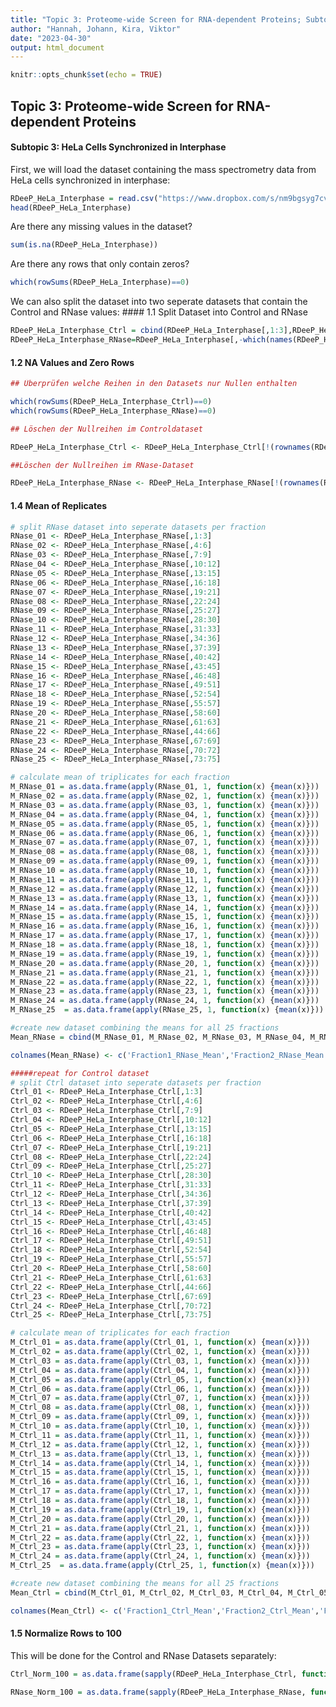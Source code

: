 ```yaml
---
title: "Topic 3: Proteome-wide Screen for RNA-dependent Proteins; Subtopic 3: HeLa synchronized in Interphase"
author: "Hannah, Johann, Kira, Viktor"
date: "2023-04-30"
output: html_document
---
```


```r
knitr::opts_chunk$set(echo = TRUE)
```

## Topic 3: Proteome-wide Screen for RNA-dependent Proteins

#### Subtopic 3: HeLa Cells Synchronized in Interphase

First, we will load the dataset containing the mass spectrometry data from HeLa cells synchronized in interphase:

```r
RDeeP_HeLa_Interphase = read.csv("https://www.dropbox.com/s/nm9bgsyg7cv6wu1/RDeeP_HeLa_Interphase.csv?dl=1", header=TRUE, row.names=1, sep = ";")
head(RDeeP_HeLa_Interphase)
```

Are there any missing values in the dataset?

```r
sum(is.na(RDeeP_HeLa_Interphase))
```

Are there any rows that only contain zeros?

```r
which(rowSums(RDeeP_HeLa_Interphase)==0)
```

We can also split the dataset into two seperate datasets that contain the Control and RNase values:
#### 1.1 Split Dataset into Control and RNase

```r
RDeeP_HeLa_Interphase_Ctrl = cbind(RDeeP_HeLa_Interphase[,1:3],RDeeP_HeLa_Interphase[,7:9],RDeeP_HeLa_Interphase[,13:15],RDeeP_HeLa_Interphase[,19:21],RDeeP_HeLa_Interphase[,25:27],RDeeP_HeLa_Interphase[,31:33],RDeeP_HeLa_Interphase[,37:39],RDeeP_HeLa_Interphase[,43:45],RDeeP_HeLa_Interphase[,49:51],RDeeP_HeLa_Interphase[,55:57],RDeeP_HeLa_Interphase[,61:63],RDeeP_HeLa_Interphase[,67:69],RDeeP_HeLa_Interphase[,73:75],RDeeP_HeLa_Interphase[,79:81],RDeeP_HeLa_Interphase[,85:87],RDeeP_HeLa_Interphase[,91:93],RDeeP_HeLa_Interphase[,97:99],RDeeP_HeLa_Interphase[,103:105],RDeeP_HeLa_Interphase[,109:111],RDeeP_HeLa_Interphase[,115:117],RDeeP_HeLa_Interphase[,121:123],RDeeP_HeLa_Interphase[,127:129],RDeeP_HeLa_Interphase[,133:135],RDeeP_HeLa_Interphase[,139:141],RDeeP_HeLa_Interphase[,145:147])
RDeeP_HeLa_Interphase_RNase=RDeeP_HeLa_Interphase[,-which(names(RDeeP_HeLa_Interphase) %in% colnames(RDeeP_HeLa_Interphase_Ctrl))]
```

#### 1.2 NA Values and Zero Rows
```r
## Überprüfen welche Reihen in den Datasets nur Nullen enthalten

which(rowSums(RDeeP_HeLa_Interphase_Ctrl)==0)
which(rowSums(RDeeP_HeLa_Interphase_RNase)==0)

## Löschen der Nullreihen im Controldataset

RDeeP_HeLa_Interphase_Ctrl <- RDeeP_HeLa_Interphase_Ctrl[!(rownames(RDeeP_HeLa_Interphase_Ctrl)%in% c("FHOD3_HUMAN","P210L_HUMAN","PKD1_HUMAN","TGM7_HUMAN","KIF1A_HUMAN")),]

##Löschen der Nullreihen im RNase-Dataset

RDeeP_HeLa_Interphase_RNase <- RDeeP_HeLa_Interphase_RNase[!(rownames(RDeeP_HeLa_Interphase_RNase) %in% c("FHOD3_HUMAN","P210L_HUMAN","PKD1_HUMAN","TGM7_HUMAN", "KIF1A_HUMAN")),]
```

#### 1.4 Mean of Replicates

```r

# split RNase dataset into seperate datasets per fraction
RNase_01 <- RDeeP_HeLa_Interphase_RNase[,1:3]
RNase_02 <- RDeeP_HeLa_Interphase_RNase[,4:6]
RNase_03 <- RDeeP_HeLa_Interphase_RNase[,7:9]
RNase_04 <- RDeeP_HeLa_Interphase_RNase[,10:12]
RNase_05 <- RDeeP_HeLa_Interphase_RNase[,13:15]
RNase_06 <- RDeeP_HeLa_Interphase_RNase[,16:18]
RNase_07 <- RDeeP_HeLa_Interphase_RNase[,19:21]
RNase_08 <- RDeeP_HeLa_Interphase_RNase[,22:24]
RNase_09 <- RDeeP_HeLa_Interphase_RNase[,25:27]
RNase_10 <- RDeeP_HeLa_Interphase_RNase[,28:30]
RNase_11 <- RDeeP_HeLa_Interphase_RNase[,31:33]
RNase_12 <- RDeeP_HeLa_Interphase_RNase[,34:36]
RNase_13 <- RDeeP_HeLa_Interphase_RNase[,37:39]
RNase_14 <- RDeeP_HeLa_Interphase_RNase[,40:42]
RNase_15 <- RDeeP_HeLa_Interphase_RNase[,43:45]
RNase_16 <- RDeeP_HeLa_Interphase_RNase[,46:48]
RNase_17 <- RDeeP_HeLa_Interphase_RNase[,49:51]
RNase_18 <- RDeeP_HeLa_Interphase_RNase[,52:54]
RNase_19 <- RDeeP_HeLa_Interphase_RNase[,55:57]
RNase_20 <- RDeeP_HeLa_Interphase_RNase[,58:60]
RNase_21 <- RDeeP_HeLa_Interphase_RNase[,61:63]
RNase_22 <- RDeeP_HeLa_Interphase_RNase[,44:66]
RNase_23 <- RDeeP_HeLa_Interphase_RNase[,67:69]
RNase_24 <- RDeeP_HeLa_Interphase_RNase[,70:72]
RNase_25 <- RDeeP_HeLa_Interphase_RNase[,73:75]

# calculate mean of triplicates for each fraction
M_RNase_01 = as.data.frame(apply(RNase_01, 1, function(x) {mean(x)}))
M_RNase_02 = as.data.frame(apply(RNase_02, 1, function(x) {mean(x)}))
M_RNase_03 = as.data.frame(apply(RNase_03, 1, function(x) {mean(x)}))
M_RNase_04 = as.data.frame(apply(RNase_04, 1, function(x) {mean(x)}))
M_RNase_05 = as.data.frame(apply(RNase_05, 1, function(x) {mean(x)}))
M_RNase_06 = as.data.frame(apply(RNase_06, 1, function(x) {mean(x)}))
M_RNase_07 = as.data.frame(apply(RNase_07, 1, function(x) {mean(x)}))
M_RNase_08 = as.data.frame(apply(RNase_08, 1, function(x) {mean(x)}))
M_RNase_09 = as.data.frame(apply(RNase_09, 1, function(x) {mean(x)}))
M_RNase_10 = as.data.frame(apply(RNase_10, 1, function(x) {mean(x)}))
M_RNase_11 = as.data.frame(apply(RNase_11, 1, function(x) {mean(x)}))
M_RNase_12 = as.data.frame(apply(RNase_12, 1, function(x) {mean(x)}))
M_RNase_13 = as.data.frame(apply(RNase_13, 1, function(x) {mean(x)}))
M_RNase_14 = as.data.frame(apply(RNase_14, 1, function(x) {mean(x)}))
M_RNase_15 = as.data.frame(apply(RNase_15, 1, function(x) {mean(x)}))
M_RNase_16 = as.data.frame(apply(RNase_16, 1, function(x) {mean(x)}))
M_RNase_17 = as.data.frame(apply(RNase_17, 1, function(x) {mean(x)}))
M_RNase_18 = as.data.frame(apply(RNase_18, 1, function(x) {mean(x)}))
M_RNase_19 = as.data.frame(apply(RNase_19, 1, function(x) {mean(x)}))
M_RNase_20 = as.data.frame(apply(RNase_20, 1, function(x) {mean(x)}))
M_RNase_21 = as.data.frame(apply(RNase_21, 1, function(x) {mean(x)}))
M_RNase_22 = as.data.frame(apply(RNase_22, 1, function(x) {mean(x)}))
M_RNase_23 = as.data.frame(apply(RNase_23, 1, function(x) {mean(x)}))
M_RNase_24 = as.data.frame(apply(RNase_24, 1, function(x) {mean(x)}))
M_RNase_25  = as.data.frame(apply(RNase_25, 1, function(x) {mean(x)}))

#create new dataset combining the means for all 25 fractions
Mean_RNase = cbind(M_RNase_01, M_RNase_02, M_RNase_03, M_RNase_04, M_RNase_05, M_RNase_06, M_RNase_07, M_RNase_08, M_RNase_09, M_RNase_10, M_RNase_11, M_RNase_12, M_RNase_13, M_RNase_14, M_RNase_15, M_RNase_16, M_RNase_17, M_RNase_18, M_RNase_19, M_RNase_20, M_RNase_21, M_RNase_22, M_RNase_23, M_RNase_24, M_RNase_25)

colnames(Mean_RNase) <- c('Fraction1_RNase_Mean','Fraction2_RNase_Mean','Fraction3_RNase_Mean','Fraction4_RNase_Mean','Fraction5_RNase_Mean','Fraction6_RNase_Mean','Fraction7_RNase_Mean','Fraction8_RNase_Mean','Fraction9_RNase_Mean','Fraction10_RNase_Mean','Fraction11_RNase_Mean','Fraction12_RNase_Mean','Fraction13_RNase_Mean','Fraction14_RNase_Mean','Fraction15_RNase_Mean','Fraction16_RNase_Mean','Fraction17_RNase_Mean','Fraction18_RNase_Mean','Fraction19_RNase_Mean','Fraction20_RNase_Mean','Fraction21_RNase_Mean','Fraction22_RNase_Mean','Fraction23_RNase_Mean','Fraction24_RNase_Mean','Fraction25_RNase_Mean')

#####repeat for Control dataset
# split Ctrl dataset into seperate datasets per fraction
Ctrl_01 <- RDeeP_HeLa_Interphase_Ctrl[,1:3]
Ctrl_02 <- RDeeP_HeLa_Interphase_Ctrl[,4:6]
Ctrl_03 <- RDeeP_HeLa_Interphase_Ctrl[,7:9]
Ctrl_04 <- RDeeP_HeLa_Interphase_Ctrl[,10:12]
Ctrl_05 <- RDeeP_HeLa_Interphase_Ctrl[,13:15]
Ctrl_06 <- RDeeP_HeLa_Interphase_Ctrl[,16:18]
Ctrl_07 <- RDeeP_HeLa_Interphase_Ctrl[,19:21]
Ctrl_08 <- RDeeP_HeLa_Interphase_Ctrl[,22:24]
Ctrl_09 <- RDeeP_HeLa_Interphase_Ctrl[,25:27]
Ctrl_10 <- RDeeP_HeLa_Interphase_Ctrl[,28:30]
Ctrl_11 <- RDeeP_HeLa_Interphase_Ctrl[,31:33]
Ctrl_12 <- RDeeP_HeLa_Interphase_Ctrl[,34:36]
Ctrl_13 <- RDeeP_HeLa_Interphase_Ctrl[,37:39]
Ctrl_14 <- RDeeP_HeLa_Interphase_Ctrl[,40:42]
Ctrl_15 <- RDeeP_HeLa_Interphase_Ctrl[,43:45]
Ctrl_16 <- RDeeP_HeLa_Interphase_Ctrl[,46:48]
Ctrl_17 <- RDeeP_HeLa_Interphase_Ctrl[,49:51]
Ctrl_18 <- RDeeP_HeLa_Interphase_Ctrl[,52:54]
Ctrl_19 <- RDeeP_HeLa_Interphase_Ctrl[,55:57]
Ctrl_20 <- RDeeP_HeLa_Interphase_Ctrl[,58:60]
Ctrl_21 <- RDeeP_HeLa_Interphase_Ctrl[,61:63]
Ctrl_22 <- RDeeP_HeLa_Interphase_Ctrl[,44:66]
Ctrl_23 <- RDeeP_HeLa_Interphase_Ctrl[,67:69]
Ctrl_24 <- RDeeP_HeLa_Interphase_Ctrl[,70:72]
Ctrl_25 <- RDeeP_HeLa_Interphase_Ctrl[,73:75]

# calculate mean of triplicates for each fraction
M_Ctrl_01 = as.data.frame(apply(Ctrl_01, 1, function(x) {mean(x)}))
M_Ctrl_02 = as.data.frame(apply(Ctrl_02, 1, function(x) {mean(x)}))
M_Ctrl_03 = as.data.frame(apply(Ctrl_03, 1, function(x) {mean(x)}))
M_Ctrl_04 = as.data.frame(apply(Ctrl_04, 1, function(x) {mean(x)}))
M_Ctrl_05 = as.data.frame(apply(Ctrl_05, 1, function(x) {mean(x)}))
M_Ctrl_06 = as.data.frame(apply(Ctrl_06, 1, function(x) {mean(x)}))
M_Ctrl_07 = as.data.frame(apply(Ctrl_07, 1, function(x) {mean(x)}))
M_Ctrl_08 = as.data.frame(apply(Ctrl_08, 1, function(x) {mean(x)}))
M_Ctrl_09 = as.data.frame(apply(Ctrl_09, 1, function(x) {mean(x)}))
M_Ctrl_10 = as.data.frame(apply(Ctrl_10, 1, function(x) {mean(x)}))
M_Ctrl_11 = as.data.frame(apply(Ctrl_11, 1, function(x) {mean(x)}))
M_Ctrl_12 = as.data.frame(apply(Ctrl_12, 1, function(x) {mean(x)}))
M_Ctrl_13 = as.data.frame(apply(Ctrl_13, 1, function(x) {mean(x)}))
M_Ctrl_14 = as.data.frame(apply(Ctrl_14, 1, function(x) {mean(x)}))
M_Ctrl_15 = as.data.frame(apply(Ctrl_15, 1, function(x) {mean(x)}))
M_Ctrl_16 = as.data.frame(apply(Ctrl_16, 1, function(x) {mean(x)}))
M_Ctrl_17 = as.data.frame(apply(Ctrl_17, 1, function(x) {mean(x)}))
M_Ctrl_18 = as.data.frame(apply(Ctrl_18, 1, function(x) {mean(x)}))
M_Ctrl_19 = as.data.frame(apply(Ctrl_19, 1, function(x) {mean(x)}))
M_Ctrl_20 = as.data.frame(apply(Ctrl_20, 1, function(x) {mean(x)}))
M_Ctrl_21 = as.data.frame(apply(Ctrl_21, 1, function(x) {mean(x)}))
M_Ctrl_22 = as.data.frame(apply(Ctrl_22, 1, function(x) {mean(x)}))
M_Ctrl_23 = as.data.frame(apply(Ctrl_23, 1, function(x) {mean(x)}))
M_Ctrl_24 = as.data.frame(apply(Ctrl_24, 1, function(x) {mean(x)}))
M_Ctrl_25  = as.data.frame(apply(Ctrl_25, 1, function(x) {mean(x)}))

#create new dataset combining the means for all 25 fractions
Mean_Ctrl = cbind(M_Ctrl_01, M_Ctrl_02, M_Ctrl_03, M_Ctrl_04, M_Ctrl_05, M_Ctrl_06, M_Ctrl_07, M_Ctrl_08, M_Ctrl_09, M_Ctrl_10, M_Ctrl_11, M_Ctrl_12, M_Ctrl_13, M_Ctrl_14, M_Ctrl_15, M_Ctrl_16, M_Ctrl_17, M_Ctrl_18, M_Ctrl_19, M_Ctrl_20, M_Ctrl_21, M_Ctrl_22, M_Ctrl_23, M_Ctrl_24, M_Ctrl_25)

colnames(Mean_Ctrl) <- c('Fraction1_Ctrl_Mean','Fraction2_Ctrl_Mean','Fraction3_Ctrl_Mean','Fraction4_Ctrl_Mean','Fraction5_Ctrl_Mean','Fraction6_Ctrl_Mean','Fraction7_Ctrl_Mean','Fraction8_Ctrl_Mean','Fraction9_Ctrl_Mean','Fraction10_Ctrl_Mean','Fraction11_Ctrl_Mean','Fraction12_Ctrl_Mean','Fraction13_Ctrl_Mean','Fraction14_Ctrl_Mean','Fraction15_Ctrl_Mean','Fraction16_Ctrl_Mean','Fraction17_Ctrl_Mean','Fraction18_Ctrl_Mean','Fraction19_Ctrl_Mean','Fraction20_Ctrl_Mean','Fraction21_Ctrl_Mean','Fraction22_Ctrl_Mean','Fraction23_Ctrl_Mean','Fraction24_Ctrl_Mean','Fraction25_Ctrl_Mean')

```

#### 1.5 Normalize Rows to 100

This will be done for the Control and RNase Datasets separately:

```r
Ctrl_Norm_100 = as.data.frame(sapply(RDeeP_HeLa_Interphase_Ctrl, function(i){(i/apply(RDeeP_HeLa_Interphase_Ctrl,1,sum))*100}))

RNase_Norm_100 = as.data.frame(sapply(RDeeP_HeLa_Interphase_RNase, function(i){(i/apply(RDeeP_HeLa_Interphase_RNase,1,sum))*100}))
```
